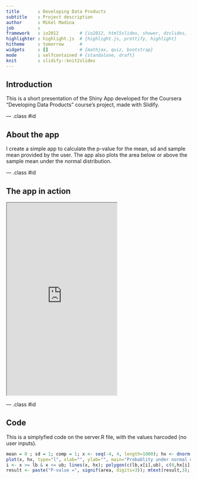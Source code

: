 ```yaml
---
title       : Developing Data Products
subtitle    : Project description
author      : Mikel Madina
job         : 
framework   : io2012        # {io2012, html5slides, shower, dzslides, ...}
highlighter : highlight.js  # {highlight.js, prettify, highlight}
hitheme     : tomorrow      # 
widgets     : []            # {mathjax, quiz, bootstrap}
mode        : selfcontained # {standalone, draft}
knit        : slidify::knit2slides
---
```


## Introduction

This is a short presentation of the Shiny App developed for the Coursera "Developing Data Products" course's project, made with Slidify.

--- .class #id 

## About the app

I create a simple app to calculate the p-value for the mean, sd and sample mean provided by the user. The app also plots the area below or above the sample mean under the normal distribution.


--- .class #id 

## The app in action

<iframe style="height:525px" src="https://mikelmadina.shinyapps.io/shiny/"></iframe>


--- .class #id 

## Code

This is a simplyfied code on the server.R file, with the values harcoded (no user inputs).

```r
mean = 0 ; sd = 1; comp = 1; x <- seq(-4, 4, length=1000); hx <- dnorm(x); lb = min(x) ; ub = 1 ;
plot(x, hx, type="l", xlab="", ylab="", main="Probablity under normal distribution", axes=F)
i <- x >= lb & x <= ub; lines(x, hx); polygon(c(lb,x[i],ub), c(0,hx[i],0), col="grey"); area <- pnorm(ub, 0, 1) - pnorm(lb, 0,1)
result <- paste("P-value =", signif(area, digits=3)); mtext(result,3); axis(1, pos=0) 
```




